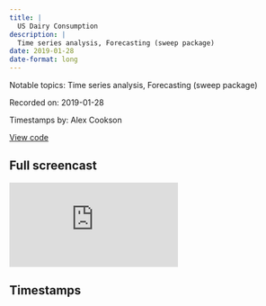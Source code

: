 ```yaml
---
title: |
  US Dairy Consumption
description: |
  Time series analysis, Forecasting (sweep package)
date: 2019-01-28
date-format: long
---
```


Notable topics: Time series analysis, Forecasting (sweep package)

Recorded on: 2019-01-28

Timestamps by: Alex Cookson

[View code](https://github.com/dgrtwo/data-screencasts/blob/master/us-dairy.Rmd)

## Full screencast

<iframe class="video" src="https://www.youtube.com/embed/13iG_HkEPVc" title="YouTube video player" frameborder="0" allow="accelerometer; autoplay; clipboard-write; encrypted-media; gyroscope; picture-in-picture" allowfullscreen></iframe>

## Timestamps

<script id="timestamps" type="application-json">[{"timestamp_with_hours":"0:2:50","description":"Identifying the need for a gather step","timestamp_sec":170},{"timestamp_with_hours":"0:4:40","description":"Changing snake case to title case using str_to_title and str_replace_all functions","functions":"str_to_title | str_replace_all","timestamp_sec":280},{"timestamp_with_hours":"0:6:20","description":"Identifying need for separating categories into major and minor categories (e.g., \"Cheese Other\" can be divided into \"Cheese\" and \"Other\")","timestamp_sec":380},{"timestamp_with_hours":"0:7:10","description":"Using separate function to split categories into major and minor categories (good explanation of \"extra\" argument, which merges additional separations into one field)","functions":"separate","timestamp_sec":430},{"timestamp_with_hours":"0:8:20","description":"Using coalesce function to deal with NAs resulting from above step","functions":"coalesce","timestamp_sec":500},{"timestamp_with_hours":"0:10:30","description":"Dealing with graph of minor category that is linked to multiple major categories (\"Other\" linked to \"Cheese\" and \"Frozen\")","timestamp_sec":630},{"timestamp_with_hours":"0:13:10","description":"Introducing fct_lump function as an approach to work with many categories","functions":"fct_lump","timestamp_sec":790},{"timestamp_with_hours":"0:14:50","description":"Introducing facetting (facet_wrap function) as second alternative to working with many categories","functions":"facet_wrap","timestamp_sec":890},{"timestamp_with_hours":"0:15:50","description":"Dealing with \"Other\" category having two parts to it by using ifelse function in the cleaning step (e.g., go from \"Other\" to \"Other Cheese\")","timestamp_sec":950},{"timestamp_with_hours":"0:19:45","description":"Looking at page for the sweep package","packages":"sweep","timestamp_sec":1185},{"timestamp_with_hours":"0:21:20","description":"Using tk_ts function to coerce a tibble to a timeseries","functions":"tk_ts","packages":"sweep","timestamp_sec":1280},{"timestamp_with_hours":"0:22:10","description":"Turning year column (numeric) into a date by adding number of years to Jan 1, 0001","timestamp_sec":1330},{"timestamp_with_hours":"0:26:00","description":"Nesting time series object into each combination of category and product","timestamp_sec":1560},{"timestamp_with_hours":"0:27:50","description":"Applying ETS (Error, Trend, Seasonal) model to each time series","timestamp_sec":1670},{"timestamp_with_hours":"0:28:10","description":"Using sw_glance function (sweep package's version of glance function) to pull out model parameters from model field created in above step","functions":"sw_glance","packages":"sweep","timestamp_sec":1690},{"timestamp_with_hours":"0:29:45","description":"Using sw_augment function to append fitted values and residuals from the model to the original data","functions":"sw_augment","timestamp_sec":1785},{"timestamp_with_hours":"0:30:50","description":"Visualising actual and fitted values on the same graph to get a look at the ETS model","timestamp_sec":1850},{"timestamp_with_hours":"0:32:10","description":"Using Arima function (note the capital A) as alternative to ETS (not sure what difference is between arima and Arima)","functions":"Arima","timestamp_sec":1930},{"timestamp_with_hours":"0:35:00","description":"Forecasting into the future using an ETS model using various functions: unnest, sw_sweep, forecast","functions":"sw_sweep | forecast","packages":"sweep","timestamp_sec":2100},{"timestamp_with_hours":"0:37:45","description":"Using geom_ribbon function to add confidence bounds to forecast","functions":"geom_ribbon","timestamp_sec":2265},{"timestamp_with_hours":"0:40:20","description":"Forecasting using auto-ARIMA (instead of ETS)","timestamp_sec":2420},{"timestamp_with_hours":"0:40:55","description":"Applying two forecasting methods at the same time (auto-ARIMA and ETS) using the crossing function","functions":"crossing","timestamp_sec":2455},{"timestamp_with_hours":"0:41:55","description":"Quick test of how invoke function works (used to call a function easily, e.g., when it is a character string instead of called directly)","functions":"invoke","timestamp_sec":2515},{"timestamp_with_hours":"0:47:35","description":"Removing only one part of legend (line type of solid or dashed) using scale_linetype_discrete function","functions":"scale_linetype_discrete","timestamp_sec":2855},{"timestamp_with_hours":"0:51:25","description":"Using gather function to clean up new dataset","functions":"gather","timestamp_sec":3085},{"timestamp_with_hours":"0:52:05","description":"Using fct_recode to fix a typo in a categorical variable","functions":"fct_recode","timestamp_sec":3125},{"timestamp_with_hours":"0:56:00","description":"Copy-pasting previous forecasting code to cheese and reviewing any changes needed","timestamp_sec":3360},{"timestamp_with_hours":"0:57:20","description":"Discussing alternative approach: creating interactive visualisation using shiny package to do direct comparisons","packages":"shiny","timestamp_sec":3440}]</script>
